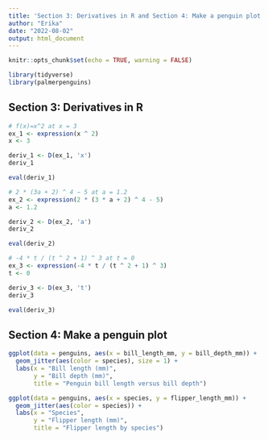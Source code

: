 ```yaml
---
title: 'Section 3: Derivatives in R and Section 4: Make a penguin plot'
author: "Erika"
date: "2022-08-02"
output: html_document
---
```


```r
knitr::opts_chunk$set(echo = TRUE, warning = FALSE)

library(tidyverse)
library(palmerpenguins)
```

## Section 3: Derivatives in R

```r
# f(x)=x^2 at x = 3
ex_1 <- expression(x ^ 2)
x <- 3

deriv_1 <- D(ex_1, 'x')
deriv_1

eval(deriv_1)
```

```r
# 2 * (3a + 2) ^ 4 − 5 at a = 1.2
ex_2 <- expression(2 * (3 * a + 2) ^ 4 - 5)
a <- 1.2

deriv_2 <- D(ex_2, 'a')
deriv_2

eval(deriv_2)
```

```r
# -4 * t / (t ^ 2 + 1) ^ 3 at t = 0
ex_3 <- expression(-4 * t / (t ^ 2 + 1) ^ 3)
t <- 0

deriv_3 <- D(ex_3, 't')
deriv_3

eval(deriv_3)
```


## Section 4: Make a penguin plot

```r
ggplot(data = penguins, aes(x = bill_length_mm, y = bill_depth_mm)) +
  geom_jitter(aes(color = species), size = 1) +
  labs(x = "Bill length (mm)",
       y = "Bill depth (mm)",
       title = "Penguin bill length versus bill depth")
```

```r
ggplot(data = penguins, aes(x = species, y = flipper_length_mm)) +
  geom_jitter(aes(color = species)) +
  labs(x = "Species",
       y = "Flipper length (mm)",
       title = "Flipper length by species")
```

